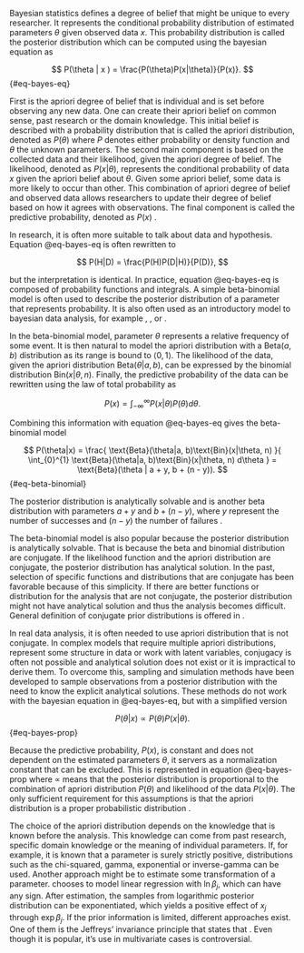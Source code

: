 Bayesian statistics defines a degree of belief that might be unique to every researcher. It represents the conditional probability distribution of estimated parameters $\theta$ given observed data $x$. This probability distribution is called the posterior distribution which can be computed using the bayesian equation \parencite[Page 35]{Marek2012_Pravdepodobnost} as 

$$
P(\theta | x ) = \frac{P(\theta)P(x|\theta)}{P(x)}.
$$ {#eq-bayes-eq}

First is the apriori degree of belief that is individual and is set before observing any new data. One can create their apriori belief on common sense, past research or the domain knowledge. This initial belief is described with a probability distribution that is called the apriori distribution, denoted as $P(\theta)$ where $P$ denotes either probability or density function and $\theta$ the unknown parameters. The second main component is based on the collected data and their likelihood, given the apriori degree of belief. The likelihood, denoted as $P(x|\theta)$, represents the conditional probability of data $x$ given the apriori belief about $\theta$. Given some apriori belief, some
data is more likely to occur than other. This combination of apriori degree of belief and observed data allows researchers to
update their degree of belief based on how it agrees with observations. The final component is called the predictive probability, denoted as $P(x)$ \parencite[Chap. 6]{Hebak2013_StatistickeMysleniNastroje}.

In research, it is often more suitable to talk about data and hypothesis. Equation @eq-bayes-eq is often rewritten to

$$
P(H|D) = \frac{P(H)P(D|H)}{P(D)},
$$

but the interpretation is identical. In practice, equation @eq-bayes-eq is composed of probability functions and integrals. A simple
beta-binomial model is often used to describe the posterior distribution of a parameter that represents probability. It is also often used as an introductory model to bayesian data analysis, for example \parencite[Page 155]{Hebak2013_StatistickeMysleniNastroje}, 
\parencite[Chap. 2.1]{Gelman2014_BayesianDataAnalysis}, or 
\parencite[Chap. 6]{Kruschke2015_DoingBayesianData}.

In the beta-binomial model, parameter $\theta$ represents a relative frequency of some event. It is then natural to model the apriori distribution
with a $\text{Beta}(a, b)$ distribution as its range is bound to $\left< 0, 1\right>$. The likelihood of the data, given the apriori distribution
$\text{Beta}(\theta|a, b)$, can be expressed by the binomial distribution $\text{Bin}(x|\theta, n)$. Finally, the predictive probability of the data can be rewritten using the law of total probability \parencite[Page 54]{Marek2012_Pravdepodobnost} as

$$
P(x) = \int_{-\infty}^{\infty} P(x|\theta)P(\theta) d\theta.
$$

Combining this information with equation @eq-bayes-eq gives the beta-binomial model

$$
P(\theta|x) = \frac{
    \text{Beta}(\theta|a, b)\text{Bin}(x|\theta, n)
}{
    \int_{0}^{1} \text{Beta}(\theta|a, b)\text{Bin}(x|\theta, n) d\theta
} = \text{Beta}(\theta | a + y, b + (n - y)).
$$ {#eq-beta-binomial}

The posterior distribution is analytically solvable and is another beta distribution with parameters $a + y$ and $b + (n - y)$, 
where $y$ represent the number of successes and $(n - y)$ the number of failures \parencite[Chap. 6.5.2]{Hebak2013_StatistickeMysleniNastroje}.

The beta-binomial model is also popular because the posterior distribution is analytically solvable. That is because the
beta and binomial distribution are conjugate. If the likelihood function and the apriori distribution are conjugate, the posterior
distribution has analytical solution. In the past, selection of specific functions and distributions that are conjugate has been
favorable because of this simplicity. If there are better functions or distribution for the analysis that are not conjugate,
the posterior distribution might not have analytical solution and thus the analysis becomes difficult. General definition
of conjugate prior distributions is offered in \parencite[Chap. 2.4]{Gelman2014_BayesianDataAnalysis}. 

In real data analysis, it is often needed to use apriori distribution that is not conjugate. In complex models that require multiple
apriori distributions, represent some structure in data or work with latent variables, conjugacy is often not possible and analytical
solution does not exist or it is impractical to derive them. To overcome this, sampling and simulation methods have been developed to
sample observations from a posterior distribution with the need to know the explicit analytical solutions. These methods do not work
with the bayesian equation in @eq-bayes-eq, but with a simplified version 

$$
P(\theta | x ) \propto P(\theta)P(x|\theta).
$$ {#eq-bayes-prop}

Because the predictive probability, $P(x)$, is constant and does not dependent on the estimated parameters $\theta$, it servers as a
normalization constant that can be excluded. This is represented in equation @eq-bayes-prop where $\propto$ means that the posterior distribution
is proportional to the combination of apriori distribution $P(\theta)$ and likelihood of the data $P(x|\theta)$. The only sufficient
requirement for this assumptions is that the apriori distribution is a proper probabilistic distribution 
\parencite[Chap. 6.8]{Hebak2013_StatistickeMysleniNastroje}.

The choice of the apriori distribution depends on the knowledge that is known before the analysis. This knowledge can come from past research,
specific domain knowledge or the meaning of individual parameters. If, for example, it is known that a parameter is surely strictly positive,
distributions such as the chi-squared, gamma, exponential or inverse-gamma can be used. Another approach might be to estimate some
transformation of a parameter. \parencite[Chap. 4.4]{McElreath2020_StatisticalRethinkingBayesian} chooses to model linear regression with
$\ln \beta_j$, which can have any sign. After estimation, the samples from logarithmic posterior distribution can be 
exponentiated, which yields a positive effect of $x_j$ through $\exp \beta_j$. If the prior information is limited, different approaches
exist. One of them is the Jeffreys' invariance
principle that states that \enquote{any rule for determining the prior density for $P(\theta)$ should yield an equivalent result if applied
to a transformed parameter} \parencite[Chap. 2.8]{Gelman2014_BayesianDataAnalysis}. Even though it is popular, it's use in multivariate
cases is controversial.

